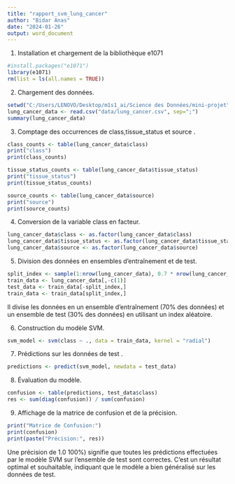 ---
title: "rapport_svm_lung_cancer"
author: "Bidar Anas"
date: "2024-01-26"
output: word_document
---

1. Installation et chargement de la bibliothèque e1071 

```{r echo=TRUE}
#install.packages("e1071")
library(e1071)
rm(list = ls(all.names = TRUE))


```


2. Chargement des données.

```{r echo=TRUE}
setwd("C:/Users/LENOVO/Desktop/m1s1_ai/Science des Données/mini-projet")
lung_cancer_data <- read.csv("data/lung_cancer.csv", sep=";")
summary(lung_cancer_data)

```

3. Comptage des occurrences de  class,tissue_status et source .

```{r echo=TRUE}
class_counts <- table(lung_cancer_data$class)
print("class")
print(class_counts)

tissue_status_counts <- table(lung_cancer_data$tissue_status)
print("tissue_status")
print(tissue_status_counts)

source_counts <- table(lung_cancer_data$source)
print("source")
print(source_counts)

```

4. Conversion de la variable class en facteur.
```{r echo=TRUE}

lung_cancer_data$class <- as.factor(lung_cancer_data$class)
lung_cancer_data$tissue_status <- as.factor(lung_cancer_data$tissue_status)
lung_cancer_data$source <- as.factor(lung_cancer_data$source)


```

5. Division des données en ensembles d'entraînement et de test.

```{r echo=TRUE}
split_index <- sample(1:nrow(lung_cancer_data), 0.7 * nrow(lung_cancer_data))
train_data <- lung_cancer_data[,-c(1)]
test_data <- train_data[-split_index,]
train_data <- train_data[split_index,]

```

Il divise les données en un ensemble d'entraînement (70% des données) et un ensemble de test (30% des données) en utilisant un index aléatoire.


6. Construction du modèle SVM.

```{r echo=TRUE}
svm_model <- svm(class ~ ., data = train_data, kernel = "radial")

```


7. Prédictions sur les données de test .

```{r echo=TRUE}
predictions <- predict(svm_model, newdata = test_data)

```

8. Évaluation du modèle.

```{r echo=TRUE}


confusion <- table(predictions, test_data$class)
res <- sum(diag(confusion)) / sum(confusion)

```

9. Affichage de la matrice de confusion et de la précision.

```{r echo=TRUE}
print("Matrice de Confusion:")
print(confusion)
print(paste("Précision:", res))

```


Une précision de 1.0  100%) signifie que toutes les prédictions effectuées par le modèle SVM sur l'ensemble de test sont correctes. C'est un résultat optimal et souhaitable, indiquant que le modèle a bien généralisé sur les données de test.
